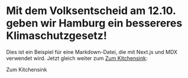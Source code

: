 
# Mit dem Volksentscheid am 12.10. geben wir Hamburg ein bessereres Klimaschutzgesetz!

Dies ist ein Beispiel für eine Markdown-Datei, die mit Next.js und MDX verwendet wird.
Jetzt gleich weiter zum [Zum Kitchensink](/kitchensink):

<div>
  <Link href="/kitchensink" className="button">Zum Kitchensink</Link>
</div>

